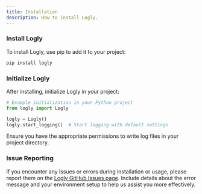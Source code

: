 ```yaml
---
title: Installation
description: How to install Logly.
---
```



<Steps>

### Install Logly

To install Logly, use pip to add it to your project:

```bash
pip install logly
```

### Initialize Logly

After installing, initialize Logly in your project:

```python
# Example initialization in your Python project
from logly import Logly

logly = Logly()
logly.start_logging()  # Start logging with default settings
```

<Callout type="warning" twClass="mt-4">
  Ensure you have the appropriate permissions to write log files in your project
  directory.
</Callout>

### Issue Reporting

If you encounter any issues or errors during installation or usage, please report them on the [Logly GitHub Issues page](https://github.com/muhammad-fiaz/logly/issues). Include details about the error message and your environment setup to help us assist you more effectively.

</Steps>
